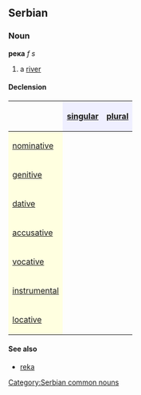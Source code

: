 ==Serbian==
===Noun===
'''река''' ''f s''
#a [[river]]
====Declension====
{| border="1" cellpadding="4" cellspacing="0"
!
! style="background-color: #EFEFFF" align="center"|[[singular]]
! style="background-color: #EFEFFF" align="center"|[[plural]]
|-
! style="background-color: #FFFFE0" align="left"|[[nominative case|nominative]]
| align="center"|{{Unicode|река}}
| align="center"|{{Unicode|реке}}
|-
! style="background-color: #FFFFE0" align="left"|[[genitive case|genitive]]
| align="center"|{{Unicode|реке}}
| align="center"|{{Unicode|река}}
|-
! style="background-color: #FFFFE0" align="left"|[[dative case|dative]]
| align="center"|{{Unicode|реци}}
| align="center"|{{Unicode|рекама}}
|-
! style="background-color: #FFFFE0" align="left"|[[accusative case|accusative]]
| align="center"|{{Unicode|реку}}
| align="center"|{{Unicode|реке}}
|-
! style="background-color: #FFFFE0" align="left"|[[vocative case|vocative]]
| align="center"|{{Unicode|реко}}
| align="center"|{{Unicode|реке}}
|-
! style="background-color: #FFFFE0" align="left"|[[instrumental case|instrumental]]
| align="center"|{{Unicode|реком}}
| align="center"|{{Unicode|рекама}}
|-
! style="background-color: #FFFFE0" align="left"|[[locative case|locative]]
| align="center"|{{Unicode|реци}}
| align="center"|{{Unicode|рекама}}
|}
====See also====
*[[reka]]
[[Category:Serbian common nouns]]